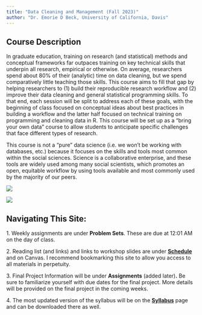 ```yaml
---
title: "Data Cleaning and Management (Fall 2023)"
author: "Dr. Emorie D Beck, University of California, Davis"
---
```


## **Course Description**

::: {layout="[ 65,35 ]"}
::: {#first-column}
In graduate education, training on research (and statistical) methods and conceptual frameworks far outpaces training on key technical skills that underpin all research, empirical or otherwise. On average, researchers spend about 80% of their (analytic) time on data cleaning, but we spend comparatively little teaching those skills. This course aims to fill that gap by helping researchers to (1) build their reproducible research workflow and (2) improve their data cleaning and general statistical programming skills. To that end, each session will be split to address each of these goals, with the beginning of class focused on conceptual ideas about best practices in building a workflow and the latter half focused on technical training on programming and cleaning data in R. This course will be set up as a "bring your own data" course to allow students to anticipate specific challenges that face different types of research. 

This course is not a "pure" data science (i.e. we won't be working with databases, etc.) because it focuses on the skills and tools most common within the social sciences. Science is a collaborative enterprise, and these tools are widely used among many social scientists, which promotes an open, equitable workflow by using tools available and most commonly used by the majority of our peers. 
:::

::: {#second=column}
![](static/R_logo.svg.png)

![](static/tidyverse.png)
:::
:::

## **Navigating This Site:**

1\. Weekly assignments are under **Problem Sets**. These are due at 12:01 AM on the day of class. 

2\. Reading list (and links) and links to workshop slides are under [**Schedule**](schedule.html) and on Canvas. I recommend bookmarking this site to allow you access to all materials in perpetuity.

3\. Final Project Information will be under **Assignments** (added later)**.** Be sure to familiarize yourself with due dates for the final project. More details will be provided on the final project in the coming weeks.

4\. The most updated version of the syllabus will be on the [**Syllabus**](syllabus.html) page and can be downloaded there as well.

 
